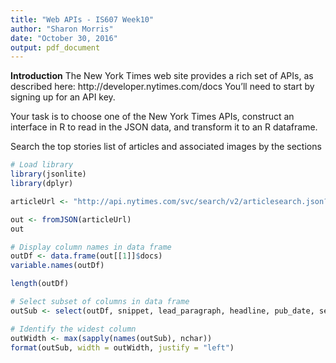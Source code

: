 ```yaml
---
title: "Web APIs - IS607 Week10"
author: "Sharon Morris"
date: "October 30, 2016"
output: pdf_document
---
```


**Introduction**
The New York Times web site provides a rich set of APIs, as described here: http://developer.nytimes.com/docs You’ll need to start by signing up for an API key.

Your task is to choose one of the New York Times APIs, construct an interface in R to read in the JSON data, and transform it to an R dataframe.

Search the top stories list of articles and associated images by the sections

```r
# Load library
library(jsonlite)
library(dplyr)
```

```r

articleUrl <- "http://api.nytimes.com/svc/search/v2/articlesearch.json?q=%s&sort=newest&api-key=82badbe8a6564c9cbf9c12f877fdffc9"

out <- fromJSON(articleUrl)
out

```



```r
# Display column names in data frame
outDf <- data.frame(out[[1]]$docs)
variable.names(outDf)
```

```r
length(outDf)
```

```r
# Select subset of columns in data frame
outSub <- select(outDf, snippet, lead_paragraph, headline, pub_date, section_name)

# Identify the widest column
outWidth <- max(sapply(names(outSub), nchar))
format(outSub, width = outWidth, justify = "left")

```




